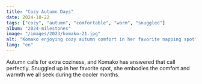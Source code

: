 ```yaml
---
title: "Cozy Autumn Days"
date: 2024-10-22
tags: ["cozy", "autumn", "comfortable", "warm", "snuggled"]
album: "2024-milestones"
image: "/images/2023/komako-21.jpg"
alt: "Komako enjoying cozy autumn comfort in her favorite napping spot"
lang: "en"
---
```


Autumn calls for extra coziness, and Komako has answered that call perfectly. Snuggled up in her favorite spot, she embodies the comfort and warmth we all seek during the cooler months.